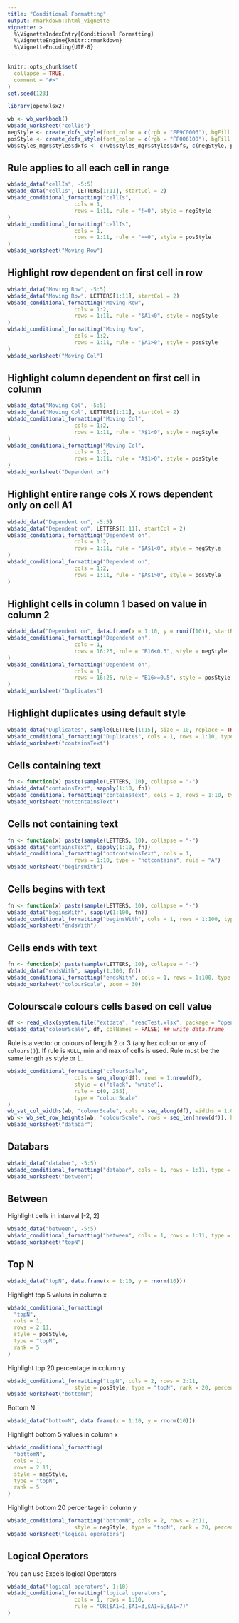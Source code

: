 ```yaml
---
title: "Conditional Formatting"
output: rmarkdown::html_vignette
vignette: >
  %\VignetteIndexEntry{Conditional Formatting}
  %\VignetteEngine{knitr::rmarkdown}
  %\VignetteEncoding{UTF-8}
---
```


```r
knitr::opts_chunk$set(
  collapse = TRUE,
  comment = "#>"
)
set.seed(123)
```

```r
library(openxlsx2)
```

```r
wb <- wb_workbook()
wb$add_worksheet("cellIs")
negStyle <- create_dxfs_style(font_color = c(rgb = "FF9C0006"), bgFill = c(rgb = "FFFFC7CE"))
posStyle <- create_dxfs_style(font_color = c(rgb = "FF006100"), bgFill = c(rgb = "FFC6EFCE"))
wb$styles_mgr$styles$dxfs <- c(wb$styles_mgr$styles$dxfs, c(negStyle, posStyle))
```

## Rule applies to all each cell in range

```r
wb$add_data("cellIs", -5:5)
wb$add_data("cellIs", LETTERS[1:11], startCol = 2)
wb$add_conditional_formatting("cellIs",
                     cols = 1,
                     rows = 1:11, rule = "!=0", style = negStyle
)
wb$add_conditional_formatting("cellIs",
                     cols = 1,
                     rows = 1:11, rule = "==0", style = posStyle
)
wb$add_worksheet("Moving Row")
```

## Highlight row dependent on first cell in row

```r
wb$add_data("Moving Row", -5:5)
wb$add_data("Moving Row", LETTERS[1:11], startCol = 2)
wb$add_conditional_formatting("Moving Row",
                     cols = 1:2,
                     rows = 1:11, rule = "$A1<0", style = negStyle
)
wb$add_conditional_formatting("Moving Row",
                     cols = 1:2,
                     rows = 1:11, rule = "$A1>0", style = posStyle
)
wb$add_worksheet("Moving Col")
```

## Highlight column dependent on first cell in column

```r
wb$add_data("Moving Col", -5:5)
wb$add_data("Moving Col", LETTERS[1:11], startCol = 2)
wb$add_conditional_formatting("Moving Col",
                     cols = 1:2,
                     rows = 1:11, rule = "A$1<0", style = negStyle
)
wb$add_conditional_formatting("Moving Col",
                     cols = 1:2,
                     rows = 1:11, rule = "A$1>0", style = posStyle
)
wb$add_worksheet("Dependent on")
```

## Highlight entire range cols X rows dependent only on cell A1

```r
wb$add_data("Dependent on", -5:5)
wb$add_data("Dependent on", LETTERS[1:11], startCol = 2)
wb$add_conditional_formatting("Dependent on",
                     cols = 1:2,
                     rows = 1:11, rule = "$A$1<0", style = negStyle
)
wb$add_conditional_formatting("Dependent on",
                     cols = 1:2,
                     rows = 1:11, rule = "$A$1>0", style = posStyle
)
```

## Highlight cells in column 1 based on value in column 2

```r
wb$add_data("Dependent on", data.frame(x = 1:10, y = runif(10)), startRow = 15)
wb$add_conditional_formatting("Dependent on",
                     cols = 1,
                     rows = 16:25, rule = "B16<0.5", style = negStyle
)
wb$add_conditional_formatting("Dependent on",
                     cols = 1,
                     rows = 16:25, rule = "B16>=0.5", style = posStyle
)
wb$add_worksheet("Duplicates")
```

## Highlight duplicates using default style

```r
wb$add_data("Duplicates", sample(LETTERS[1:15], size = 10, replace = TRUE))
wb$add_conditional_formatting("Duplicates", cols = 1, rows = 1:10, type = "duplicates")
wb$add_worksheet("containsText")
```

## Cells containing text

```r
fn <- function(x) paste(sample(LETTERS, 10), collapse = "-")
wb$add_data("containsText", sapply(1:10, fn))
wb$add_conditional_formatting("containsText", cols = 1, rows = 1:10, type = "contains", rule = "A")
wb$add_worksheet("notcontainsText")
```

## Cells not containing text

```r
fn <- function(x) paste(sample(LETTERS, 10), collapse = "-")
wb$add_data("containsText", sapply(1:10, fn))
wb$add_conditional_formatting("notcontainsText", cols = 1,
                     rows = 1:10, type = "notcontains", rule = "A")
wb$add_worksheet("beginsWith")
```

## Cells begins with text

```r
fn <- function(x) paste(sample(LETTERS, 10), collapse = "-")
wb$add_data("beginsWith", sapply(1:100, fn))
wb$add_conditional_formatting("beginsWith", cols = 1, rows = 1:100, type = "beginsWith", rule = "A")
wb$add_worksheet("endsWith")
```

## Cells ends with text

```r
fn <- function(x) paste(sample(LETTERS, 10), collapse = "-")
wb$add_data("endsWith", sapply(1:100, fn))
wb$add_conditional_formatting("endsWith", cols = 1, rows = 1:100, type = "endsWith", rule = "A")
wb$add_worksheet("colourScale", zoom = 30)
```

## Colourscale colours cells based on cell value

```r
df <- read_xlsx(system.file("extdata", "readTest.xlsx", package = "openxlsx2"), sheet = 4)
wb$add_data("colourScale", df, colNames = FALSE) ## write data.frame
```

Rule is a vector or colours of length 2 or 3 (any hex colour or any of `colours()`).
If rule is `NULL`, min and max of cells is used. Rule must be the same length as style or L.

```r
wb$add_conditional_formatting("colourScale",
                     cols = seq_along(df), rows = 1:nrow(df),
                     style = c("black", "white"),
                     rule = c(0, 255),
                     type = "colourScale"
)
wb_set_col_widths(wb, "colourScale", cols = seq_along(df), widths = 1.07)
wb <- wb_set_row_heights(wb, "colourScale", rows = seq_len(nrow(df)), heights = 7.5)
wb$add_worksheet("databar")
```

## Databars

```r
wb$add_data("databar", -5:5)
wb$add_conditional_formatting("databar", cols = 1, rows = 1:11, type = "databar") ## Default ours
wb$add_worksheet("between")
```

## Between

Highlight cells in interval [-2, 2]

```r
wb$add_data("between", -5:5)
wb$add_conditional_formatting("between", cols = 1, rows = 1:11, type = "between", rule = 2, 2)
wb$add_worksheet("topN")
```

## Top N

```r
wb$add_data("topN", data.frame(x = 1:10, y = rnorm(10)))
```

Highlight top 5 values in column x

```r
wb$add_conditional_formatting(
  "topN", 
  cols = 1,
  rows = 2:11,
  style = posStyle,
  type = "topN",
  rank = 5
)
```

Highlight top 20 percentage in column y

```r
wb$add_conditional_formatting("topN", cols = 2, rows = 2:11,
                     style = posStyle, type = "topN", rank = 20, percent = TRUE)
wb$add_worksheet("bottomN")
```

Bottom N

```r
wb$add_data("bottomN", data.frame(x = 1:10, y = rnorm(10)))
```

Highlight bottom 5 values in column x

```r
wb$add_conditional_formatting(
  "bottomN",
  cols = 1,
  rows = 2:11,
  style = negStyle, 
  type = "topN",
  rank = 5
)
```

Highlight bottom 20 percentage in column y

```r
wb$add_conditional_formatting("bottomN", cols = 2, rows = 2:11,
                     style = negStyle, type = "topN", rank = 20, percent = TRUE)
wb$add_worksheet("logical operators")
```

## Logical Operators

You can use Excels logical Operators

```r
wb$add_data("logical operators", 1:10)
wb$add_conditional_formatting("logical operators",
                     cols = 1, rows = 1:10,
                     rule = "OR($A1=1,$A1=3,$A1=5,$A1=7)"
)
```
